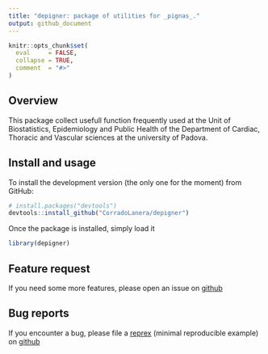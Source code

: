 ```yaml
---
title: "depigner: package of utilities for _pignas_."
output: github_document
---
```


<!-- README.md is generated from README.Rmd. Please edit that file -->

```r
knitr::opts_chunk$set(
  eval     = FALSE,
  collapse = TRUE,
  comment  = "#>"
)
```

## Overview
This package collect usefull function frequently used at the Unit of
Biostatistics, Epidemiology and Public Health of the Department of Cardiac,
Thoracic and Vascular sciences at the university of Padova.


## Install and usage
To install the development version (the only one for the moment) from GitHub:

```r
# install.packages("devtools")
devtools::install_github("CorradoLanera/depigner")
```

Once the package is installed, simply load it
```r
library(depigner)
```


## Feature request
If you need some more features, please open an issue on
[github](https://github.com/CorradoLanera/depigner/issues)


## Bug reports
If you encounter a bug, please file a [reprex](https://github.com/tidyverse/reprex) (minimal reproducible example) on [github](https://github.com/CorradoLanera/depigner/issues)
